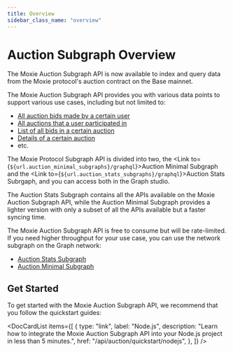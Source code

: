 ```yaml
---
title: Overview
sidebar_class_name: "overview"
---
```



# Auction Subgraph Overview

The Moxie Auction Subgraph API is now available to index and query data from the Moxie protocol's auction contract on the Base mainnet.

The Moxie Auction Subgraph API provides you with various data points to support various use cases, including but not limited to:

- [All auction bids made by a certain user](../../use-cases/users/02-get-all-auction-bids-made-by-certain-user.mdx)
- [All auctions that a user participated in](../../use-cases/users/02-get-all-auctions-participated-by-certain-user.mdx)
- [List of all bids in a certain auction](../../use-cases/bids/get-all-bids-registered-on-certain-auction.mdx)
- [Details of a certain auction](../../use-cases/fan-token-auctions/get-details-of-certain-fan-token-auction.mdx)
- etc.

The Moxie Protocol Subgraph API is divided into two, the <Link to={`${url.auction_minimal_subgraphs}/graphql`}>Auction Minimal Subgraph</Link> and the <Link to={`${url.auction_stats_subgraphs}/graphql`}>Auction Stats Subrgaph</Link>, and you can access both in the Graph studio.

The Auction Stats Subgraph contains all the APIs available on the Moxie Auction Subgraph API, while the Auction Minimal Subgraph provides a lighter version with only a subset of all the APIs available but a faster syncing time.

The Moxie Auction Subgraph API is free to consume but will be rate-limited. If you need higher throughput for your use case, you can use the network subgraph on the Graph network:

- [Auction Stats Subgraph](https://thegraph.com/explorer/subgraphs/BDAX81dfjwhDu71Dhe7qETves9ptQ9xsstFSsuVu1NXn?view=Query&chain=arbitrum-one)
- [Auction Minimal Subgraph](https://thegraph.com/explorer/subgraphs/HMuQ6NQNRcuK8PrbVD8HEzUxdsAixcwdANLRyvJegR3a?view=Query&chain=arbitrum-one)

## Get Started

To get started with the Moxie Auction Subgraph API, we recommend that you follow the quickstart guides:

<DocCardList
  items={[
    {
      type: "link",
      label: "Node.js",
      description:
        "Learn how to integrate the Moxie Auction Subgraph API into your Node.js project in less than 5 minutes.",
      href: "/api/auction/quickstart/nodejs",
    },
  ]}
/>
